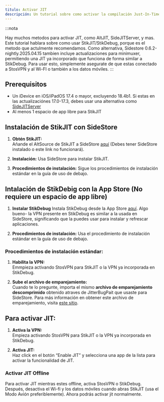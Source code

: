 ```yaml
---
titulo: Activar JIT
descripción: Un tutorial sobre como activar la compilación Just-In-Time (JIT) para las apps que lo necesitan.
---
```


:::nota

Hay muchos metodos para activar JIT, como AltJIT, SideJITServer, y mas. Este tutorial hablara sobre como usar StikJIT/StikDebug, porque es el metodo que actulmente recomendamos. Como alternativa, Sidestore 0.6.2-nightly.2025.04.15 tambien incluye actualizaciones para minimuxer, permitiendo una JIT ya incorporado que funciona de forma similar a StikDebug. Para usar esto, simplemente asegurate de que estas conectado a StosVPN y al Wi-FI o también a los datos móviles.
:::

## Prerequisitos
* Un iDevice en iOS/iPadOS 17.4 o mayor, excluyendo 18.4b1. Si estas en las actualizaciónes 17.0-17.3, debes usar una alternativa como [SideJITServer](https://github.com/nythepegasus/SideJITServer)
* Al menos 1 espacio de app libre para StikJIT

## Instalación de StikJIT con SideStore
   
1. **Obtén StikJIT:**  
   Añande el AltSource de StikJIT a SideStore [aquí](sidestore://source?url=https://raw.githubusercontent.com/StephenDev0/StikJIT/refs/heads/main/repo.json) (Debes tener SideStore instalado o este link no funcionará).

2. **Instalación:**
   Usa SideStore para instalar StikJIT.

3. **Procedimientos de instalación:**
   Sigue los procedimientos de instalación estándar en la guía de uso de debajo.

## Intalación de StikDebig con la App Store (No requiere un espacio de app libre)

1. **Instalar StikDebug**
   Instala StikDebug desde la App Store [aquí](https://apps.apple.com/us/app/stikdebug/id6744045754). Algo bueno- la VPN presente en StikDebug es similar a la usada en SideStore, significando que la puedes usar para instalar y refrescar aplicaciones.

2. **Procedimientos de instalación:**
   Usa el procedimiento de instalación estándar en la guía de uso de debajo.

### Procedimientos de instalación estándar:

1. **Habilita la VPN:**  
   Emmpieza activando StosVPN para StikJIT o la VPN ya incorporada en StikDebug.

2. **Sube el archivo de emparejamiento:**  
   Cuando te lo pregunte, importa el mismo **archivo de emparejamiento descomprimido** obtenido atraves de JitterBugPait que usaste para SideStore. Para más información en obtener este archivo de emparejamiento, visita [este sitio](/docs/installation/pairing-file).

## Para activar JIT:

1. **Activa la VPN:**  
   Empieza activando StosVPN para StikJIT o la VPN ya incorporada en StikDebug.
   
2. **Activa JIT:**  
   Haz click en el botón “Enable JIT” y selecciona una app de la lista para activar la funcionalidad de JIT.

### Activar JIT Offline
Para activar JIT mientras estes offline, activa StosVPN o StikDebug. Después, desactiva el Wi-fi y los datos móviles cuando abras StikJIT (usa el Modo Avión preferiblemente). Ahora podrás activar jit normalmente.
